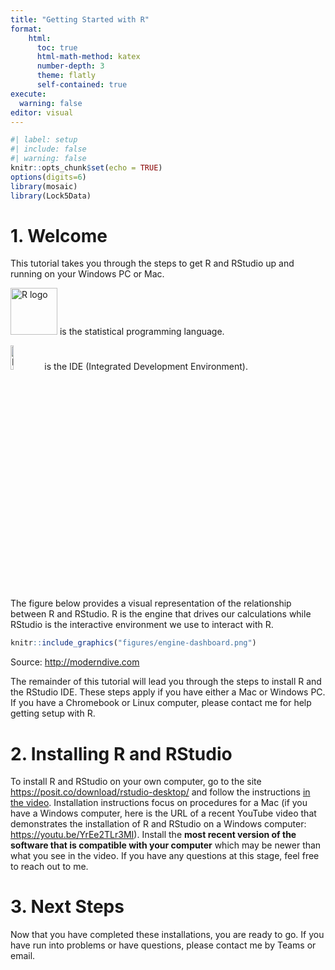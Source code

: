 ```yaml
---
title: "Getting Started with R"
format: 
    html: 
      toc: true
      html-math-method: katex
      number-depth: 3
      theme: flatly
      self-contained: true
execute:
  warning: false
editor: visual
---
```


```r
#| label: setup
#| include: false
#| warning: false
knitr::opts_chunk$set(echo = TRUE)
options(digits=6)
library(mosaic)
library(Lock5Data)
```

# 1. Welcome

This tutorial takes you through the steps to get R and RStudio up and running on your Windows PC or Mac.

![R logo](figures/R_logo.svg.png){alt="R logo" width="75"} is the statistical programming language.

![RStudio logo](figures/stickers/RStudio.png){alt="RStudio logo" width="10%"} is the IDE (Integrated Development Environment).

The figure below provides a visual representation of the relationship between R and RStudio. R is the engine that drives our calculations while RStudio is the interactive environment we use to interact with R.

```r
knitr::include_graphics("figures/engine-dashboard.png")
```

Source: <http://moderndive.com>

The remainder of this tutorial will lead you through the steps to install R and the RStudio IDE. These steps apply if you have either a Mac or Windows PC. If you have a Chromebook or Linux computer, please contact me for help getting setup with R.

# 2. Installing R and RStudio

To install R and RStudio on your own computer, go to the site <https://posit.co/download/rstudio-desktop/> and follow the instructions [in the video](https://kzoo-my.sharepoint.com/:v:/g/personal/eric_nordmoe_kzoo_edu/Eamq2oXxXsxEo3ac-eL_rOMBObxaBefDEq7Us4_5WV5ICw?e=NBU4jx&nav=eyJyZWZlcnJhbEluZm8iOnsicmVmZXJyYWxBcHAiOiJTdHJlYW1XZWJBcHAiLCJyZWZlcnJhbFZpZXciOiJTaGFyZURpYWxvZy1MaW5rIiwicmVmZXJyYWxBcHBQbGF0Zm9ybSI6IldlYiIsInJlZmVycmFsTW9kZSI6InZpZXcifX0%3D). Installation instructions focus on procedures for a Mac (if you have a Windows computer, here is the URL of a recent YouTube video that demonstrates the installation of R and RStudio on a Windows computer: <https://youtu.be/YrEe2TLr3MI>). Install the **most recent version of the software that is compatible with your computer** which may be newer than what you see in the video. If you have any questions at this stage, feel free to reach out to me.

# 3. Next Steps

Now that you have completed these installations, you are ready to go. If you have run into problems or have questions, please contact me by Teams or email.
